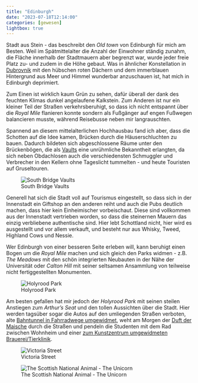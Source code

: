 ```yaml
---
title: "Edinburgh"
date: "2023-07-18T12:14:00"
categories: [gewesen]
lightbox: true
---
```


Stadt aus Stein - das beschreibt den *Old town* von Edinburgh für mich am Besten. Weil im Spätmittelalter die Anzahl der Einwohner ständig zunahm, die Fläche innerhalb der Stadtmauern aber begrenzt war, wurde jeder freie Platz zu- und zudem in die Höhe gebaut. Was in ähnlicher Konstellation in [Dubrovnik](/2012/06/16/drachen-uber-dubrovnik/) mit den hübschen roten Dächern und dem immerblauen Hintergrund aus Meer und Himmel wunderbar anzuschauen ist, hat mich in Edinburgh deprimiert.

Zum Einen ist wirklich kaum Grün zu sehen, dafür überall der dank des feuchten Klimas dunkel angelaufene Kalkstein. Zum Anderen ist nur ein kleiner Teil der Straßen verkehrsberuhigt, so dass ich nicht entspannt über die *Royal Mile* flanieren konnte sondern als Fußgänger auf engen Fußwegen balancieren musste, während Reisebusse neben mir langrauschten.

Spannend an diesem mittelalterlichen Hochhausbau fand ich aber, dass die Schotten auf die Idee kamen, Brücken durch die Häuserschluchten zu bauen. Dadurch bildeten sich abgeschlossene Räume unter den Brückenbögen, die als [Vaults](https://en.wikipedia.org/wiki/Edinburgh_Vaults) eine unrühmliche Bekanntheit erlangten, da sich neben Obdachlosen auch die verschiedensten Schmuggler und Verbrecher in den Kellern ohne Tageslicht tummelten - und heute Touristen auf Gruseltouren.

::: {.column-margin}
![South Bridge Vaults](PXL_20230718_104916682.NIGHT.jpg)
:::

Generell hat sich die Stadt voll auf Tourismus eingestellt, so dass sich in der Innenstadt ein Giftshop an den anderen reiht und auch die Pubs deutlich machen, dass hier kein Einheimischer vorbeischaut. Diese sind vollkommen aus der Innenstadt vertrieben worden, so dass die steinernen Mauern das einzig verbliebene authentische sind. Hier lebt Schottland nicht, hier wird es ausgestellt und vor allem verkauft, und besteht nur aus Whisky, Tweed, Highland Cows und Nessie.

Wer Edinburgh von einer besseren Seite erleben will, kann beruhigt einen Bogen um die *Royal Mile* machen und sich gleich den Parks widmen - z.B. *The Meadows* mit den schön integrierten Neubauten in der Nähe der Universität oder *Calton Hill* mit seiner seltsamen Ansammlung von teilweise nicht fertiggestellten Monumenten.

![Holyrood Park](DJI_0029.jpg)

Am besten gefallen hat mir jedoch der *Holyrood Park* mit seinen steilen Anstiegen zum *Arthur's Seat* und den tollen Aussichten über die Stadt. Hier werden tagsüber sogar die Autos auf den umliegenden Straßen verboten, alte [Bahntunnel in Fahrradwege umgewidmet](https://blog.historicenvironment.scot/2021/02/innocent-railway/), weht am Morgen der [Duft der Maische](https://holyrooddistillery.co.uk) durch die Straßen und pendeln die Studenten mit dem Rad zwischen Wohnheim und einer [zum Kunstzentrum umgewidmeten Brauerei/Tierklinik](https://www.summerhall.co.uk/).

::: {layout-ncol=2}
![Victoria Street](PXL_20230716_203350611.jpg)

![The Scottish National Animal - The Unicorn](PXL_20230718_101154604.jpg)
:::